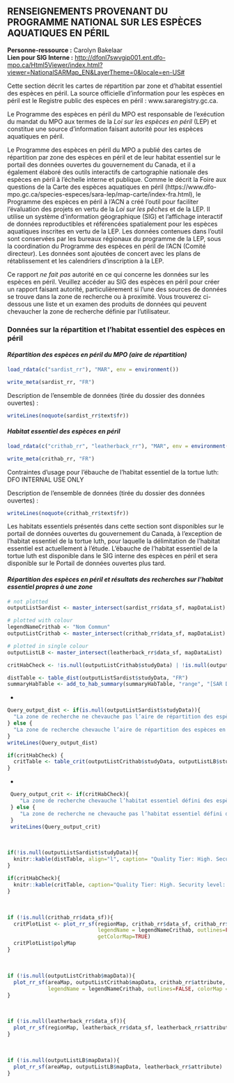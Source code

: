 ## **RENSEIGNEMENTS PROVENANT DU PROGRAMME NATIONAL SUR LES ESPÈCES AQUATIQUES EN PÉRIL**    
**Personne-ressource :** Carolyn Bakelaar  
**Lien pour SIG Interne :** <http://dfonl7swvgip001.ent.dfo-mpo.ca/Html5Viewer/index.html?viewer=NationalSARMap_EN&LayerTheme=0&locale=en-US#>  

Cette section décrit les cartes de répartition par zone et d’habitat essentiel des espèces en péril. La source officielle d’information pour les espèces en péril est le Registre public des espèces en péril : www.sararegistry.gc.ca.

Le Programme des espèces en péril du MPO est responsable de l’exécution du mandat du MPO aux termes de la _Loi sur les espèces en péril_ (LEP) et constitue une source d’information faisant autorité pour les espèces aquatiques en péril.

Le Programme des espèces en péril du MPO a publié des cartes de répartition par zone des espèces en péril et de leur habitat essentiel sur le portail des données ouvertes du gouvernement du Canada, et il a également élaboré des outils interactifs de cartographie nationale des espèces en péril à l’échelle interne et publique. Comme le décrit la Foire aux questions de la Carte des espèces aquatiques en péril (https://www.dfo-mpo.gc.ca/species-especes/sara-lep/map-carte/index-fra.html), le Programme des espèces en péril à l’ACN a créé l’outil pour faciliter l’évaluation des projets en vertu de la _Loi sur les pêches_ et de la LEP. Il utilise un système d’information géographique (SIG) et l’affichage interactif de données reproductibles et référencées spatialement pour les espèces aquatiques inscrites en vertu de la LEP. Les données contenues dans l’outil sont conservées par les bureaux régionaux du programme de la LEP, sous la coordination du Programme des espèces en péril de l’ACN (Comité directeur). Les données sont ajoutées de concert avec les plans de rétablissement et les calendriers d’inscription à la LEP.

Ce rapport *ne fait pas* autorité en ce qui concerne les données sur les espèces en péril. Veuillez accéder au SIG des espèces en péril pour créer un rapport faisant autorité, particulièrement si l’une des sources de données se trouve dans la zone de recherche ou à proximité. Vous trouverez ci-dessous une liste et un examen des produits de données qui peuvent chevaucher la zone de recherche définie par l’utilisateur.

### **Données sur la répartition et l’habitat essentiel des espèces en péril**    

#### ***Répartition des espèces en péril du MPO (aire de répartition)*** {-}    

```r
load_rdata(c("sardist_rr"), "MAR", env = environment())
```

```r
write_meta(sardist_rr, "FR")
```

Description de l’ensemble de données (tirée du dossier des données ouvertes) : 
```r
writeLines(noquote(sardist_rr$text$fr))
```

#### ***Habitat essentiel des espèces en péril***    

```r
load_rdata(c("crithab_rr", "leatherback_rr"), "MAR", env = environment())
```

```r
write_meta(crithab_rr, "FR")
```
Contraintes d'usage pour l’ébauche de l’habitat essentiel de la tortue luth: DFO INTERNAL USE ONLY


Description de l’ensemble de données (tirée du dossier des données ouvertes) : 
```r
writeLines(noquote(crithab_rr$text$fr))
```

Les habitats essentiels présentés dans cette section sont disponibles sur le portail de données ouvertes du gouvernement du Canada, à l’exception de l’habitat essentiel de la tortue luth, pour laquelle la délimitation de l’habitat essentiel est actuellement à l’étude. L’ébauche de l’habitat essentiel de la tortue luth est disponible dans le SIG interne des espèces en péril et sera disponible sur le Portail de données ouvertes plus tard.

#### ***Répartition des espèces en péril et résultats des recherches sur l’habitat essentiel propres à une zone***

```r
# not plotted
outputListSardist <- master_intersect(sardist_rr$data_sf, mapDataList)

# plotted with colour
legendNameCrithab <- "Nom Commun"
outputListCrithab <- master_intersect(crithab_rr$data_sf, mapDataList)

# plotted in single colour
outputListLB <- master_intersect(leatherback_rr$data_sf, mapDataList)

critHabCheck <- !is.null(outputListCrithab$studyData) | !is.null(outputListLB$studyData)

distTable <- table_dist(outputListSardist$studyData, "FR")
summaryHabTable <- add_to_hab_summary(summaryHabTable, "range", "[SAR Distribution](#sardist-section)",  distTable, "Nom Commun", "Nom Commun")

```
*
```r
Query_output_dist <- if(is.null(outputListSardist$studyData)){
  "La zone de recherche ne chevauche pas l’aire de répartition des espèces en péril."
} else {
  "La zone de recherche chevauche l’aire de répartition des espèces en péril."
}
writeLines(Query_output_dist)
```

```r
if(critHabCheck) {
  critTable <- table_crit(outputListCrithab$studyData, outputListLB$studyData, "FR")  
}
```
*
```r
 Query_output_crit <- if(critHabCheck){
    "La zone de recherche chevauche l’habitat essentiel défini des espèces en péril."
 } else {
    "La zone de recherche ne chevauche pas l’habitat essentiel défini des espèces en péril."
 }
 writeLines(Query_output_crit)
```
<br>
```r
if(!is.null(outputListSardist$studyData)){
  knitr::kable(distTable, align="l", caption= "Quality Tier: High. Security level: none. Species At Risk listed as Endangered, Threatened or Special Concern under the <i>Species At Risk Act</i> for which the search polygon overlaps with their distribution (range). This is not the authoritative source or advice for Species At Risk data. Please access the Species At Risk [GIS tool](http://dfonl7swvgip001.ent.dfo-mpo.ca/Html5Viewer/index.html?viewer=NationalSARMap_EN&LayerTheme=0&locale=en-US) to create anthe authoritative SARA report.", booktabs = T, escape = F, linesep="") %>% kable_styling(bootstrap_options = "striped", full_width = T, position = "left")
}
```

```r
if(critHabCheck){
  knitr::kable(critTable, caption="Quality Tier: High. Security level: none. Species at Risk listed as Endangered or Threatened under the <i>Species at Risk Act</i> (SARA) for which the search polygon overlaps with their critical habitat. Critical habitat is defined under section 2 of SARA as: “the habitat that is necessary for the survival or recovery of a listed wildlife species and that is identified as the species’ critical habitat in the recovery strategy or in an action plan for the species”. Critical Habitat is identified in a species’ recovery strategy or action plan, posted on the [SAR Public Registry](http://www.sararegistry.gc.ca). This is <b>not</b> the authoritative source or advice for Species at Risk data. Please access the Species at Risk [GIS tool](http://dfonl7swvgip001.ent.dfo-mpo.ca/Html5Viewer/index.html?viewer=NationalSARMap_EN&LayerTheme=0&locale=en-US) to create an authoritative SARA report.", booktabs = T, escape = F, linesep="") %>% kable_styling(bootstrap_options = "striped", full_width = T, position = "left")
}

```
<br>

```r
if (!is.null(crithab_rr$data_sf)){
  critPlotList <- plot_rr_sf(regionMap, crithab_rr$data_sf, crithab_rr$attribute, 
                             legendName = legendNameCrithab, outlines=FALSE, 
                             getColorMap=TRUE)
  critPlotList$polyMap
}    
```
<br>
```r
if (!is.null(outputListCrithab$mapData)){
  plot_rr_sf(areaMap, outputListCrithab$mapData, crithab_rr$attribute, 
             legendName = legendNameCrithab, outlines=FALSE, colorMap = critPlotList$colorMap)
}  
```
<br>
```r
if (!is.null(leatherback_rr$data_sf)){
  plot_rr_sf(regionMap, leatherback_rr$data_sf, leatherback_rr$attribute)
}   
```
<br>
```r
if (!is.null(outputListLB$mapData)){
  plot_rr_sf(areaMap, outputListLB$mapData, leatherback_rr$attribute)
} 
```
